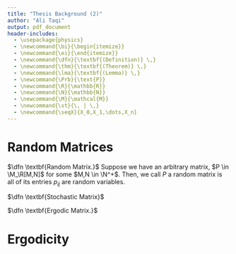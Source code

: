 ```yaml
---
title: "Thesis Background (2)"
author: "Ali Taqi"
output: pdf_document
header-includes:
  - \usepackage{physics}
  - \newcommand{\bi}{\begin{itemize}}
  - \newcommand{\ei}{\end{itemize}}
  - \newcommand{\dfn}{\textbf{(Definition)} \,}
  - \newcommand{\thm}{\textbf{(Theorem)} \,}
  - \newcommand{\lma}{\textbf{(Lemma)} \,}
  - \newcommand{\Prb}{\text{P}}
  - \newcommand{\R}{\mathbb{R}}
  - \newcommand{\N}{\mathbb{N}}
  - \newcommand{\M}{\mathcal{M}}
  - \newcommand{\st}{\, | \,}
  - \newcommand{\seqX}{X_0,X_1,\dots,X_n}
---
```


\begin{itemize}
\item .
\end{itemize}

# Random Matrices

$\dfn \textbf{Random Matrix.}$ Suppose we have an arbitrary matrix, $P \in \M_\R[M,N]$ for some $M,N \in \N^+$. Then, we call $P$ a random matrix is all of its entries $p_{ij}$ are random variables.

$\dfn \textbf{Stochastic Matrix}$

$\dfn \textbf{Ergodic Matrix.}$

# Ergodicity





